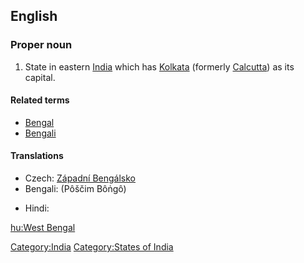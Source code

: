 ==English==
{{wikipedia}}

===Proper noun===
{{infl|en|proper noun|head=[[West]] [[Bengal]]}}

# State in eastern [[India]] which has [[Kolkata]] (formerly [[Calcutta]]) as its capital.

====Related terms====
*[[Bengal]]
*[[Bengali]]

====Translations====
{{trans-top|state}}
* Czech: [[Západní Bengálsko]]
* Bengali: {{BNchar|[[পশ্চিম বঙ্গ]]}} (Pôščim Bôṅgô)
{{trans-mid}}
* Hindi: {{t|hi|पश्चिम बंगाल|tr=paścim baṅgāl|sc=Deva}}
{{trans-bottom}}

[[Category:India]]
[[Category:States of India]]

[[hu:West Bengal]]